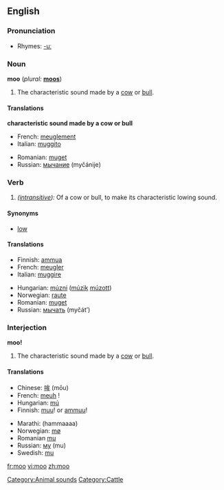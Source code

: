 {{see|MOO}}
==English==

===Pronunciation===
*Rhymes: [[Rhymes:English:-uː|-uː]]

===Noun===
'''moo''' (''plural:'' '''[[moos]]''')
# The characteristic sound made by a [[cow]] or [[bull]].

====Translations====

'''characteristic sound made by a cow or bull'''
{{top}}
*French: [[meuglement]] {{m}}
*Italian: [[muggito]] {{m}}
{{mid}}
*Romanian: [[muget]] {{n}}
*Russian: [[мычание]] (myčánije) {{n}}
{{bottom}}

===Verb===
{{en-verb}}
# ''([[intransitive]]):'' Of a cow or bull, to make its characteristic lowing sound.

====Synonyms====
*[[low]]

====Translations====
{{top}}
*Finnish: [[ammua]]
*French: [[meugler]]
*Italian: [[muggire]]
{{mid}}
*Hungarian: [[múzni]] ([[múzik]] [[múzott]])
*Norwegian: [[raute]]
*Romanian: [[muget]]
*Russian: [[мычать]] (myčát’)
{{bottom}}

===Interjection===
'''moo!'''
# The characteristic sound made by a [[cow]] or [[bull]].

====Translations====
{{top}}
*Chinese: [[哞]] (mōu)
*French: [[meuh]]&nbsp;!
*Hungarian: [[mú]]
*Finnish: [[muu]]! or [[ammuu]]!
{{mid}}
*Marathi: (hammaaaa)
*Norwegian: [[mø]]
*Romanian [[mu]]
*Russian: [[му]] (mu)
*Swedish: [[mu]]
{{bottom}}

[[Category:Animal sounds]]
[[Category:Cattle]]

[[fr:moo]]
[[vi:moo]]
[[zh:moo]]